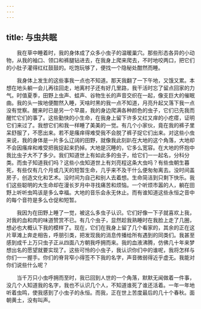 ```yaml
---
---
---
```

title: 与虫共眠
---




　　我在草中睡着时，我的身体成了众多小虫子的温暖巢穴。那些形态各异的小动物，从我的袖口、领口和裤腿钻进去，在我身上爬来爬去，不时地咬两口，把它们的小肚子灌得红红鼓鼓的。吃饱玩够了，便找一个隐秘处酣然而睡。

　　我身体上发生的这些事我一点也不知道。那天我翻了一下午地，又饿又累。本想在地头躺一会儿再往回走，地离村子还有好几里路，我干活时忘了留点回家的力气。时值夏季，田野上虫声、蛙声、谷物生长的声音交织在一起，像支巨大的催眠曲。我的头一挨地便酣然入睡，天啥时黑的我一点不知道，月亮升起又落下我一点没有觉察。醒来时已是另一个早晨，我的身边爬满各种颜色的虫子，它们已先我而醒忙它们的事了。这些勤快的小生命，在我身上留下许多又红又痒的小疙瘩，证明它们来过了。我想它们和我一样睡了美美的一觉。有几个小家伙，竟在我的裤子里呆舒服了，不愿出来。若不是瘙痒得难受我不会脱了裤子捉它们出来。对这些小虫来说，我的身体是一片多么辽阔的田野，就像我此刻趴在大地的这个角落，大地却不会因瘙痒和难受把我捉起来扔掉。大地是沉睡的，它多么宽容。在大地的怀抱中我比虫子大不了多少。我们知道世上有如此多的虫子，给它们一一起名，分科分类。而虫子知道我们吗？这些小虫知道世上有刘亮程这条大虫吗？有些虫朝生暮死，有些仅有几个月或几天的短暂生命，几乎来不及干什么便匆匆离去。没时间盖房子，创造文化和艺术。没时间为自己和别人去着想。生命简洁到只剩下快乐。我们这些聪明的大生命却在漫长岁月中寻找痛苦和烦恼。一个听烦市嚣的人，躺在田野上听听虫鸣该是多么幸福。大地的音乐会永无休止。而有谁知道这些永恒之音中的每个音符是多么仓促和短暂。

　　我因为在田野上睡了一觉，被这么多虫子认识。它们好像一下子就喜欢上我，对我的血和肉的味道赞赏不已。有几个虫子，显然趁我熟睡时在我脸上走了几圈，想必也大概认下我的模样了。现在，它们在我身上留了几个看家的，其余的正在这片草滩上奔走相告，呼朋引类，把发现我的消息传播给所有遇到的同类们。我甚至感到成千上万只虫子正从四面八方朝我呼拥而来。我的血液沸腾，仿佛几十年来梦想出名的愿望就要实现了。这些可怜的小虫子，我认识你们中的谁呢，我将怎样与你们一一握手。你们的脊背窄小得签不下我的名字，声音微弱得近乎虚无。我能对你们说些什么呢？

　　当千万只小虫呼拥而至时，我已回到人世的一个角落，默默无闻做着一件事，没几个人知道我的名字，我也不认识几个人，不知道谁死了谁还活着。一年一年地听着虫鸣，使我感到了小虫子的永恒。而我，正在世上苦度最后的几十个春秋。面朝黄土，没有叫声。